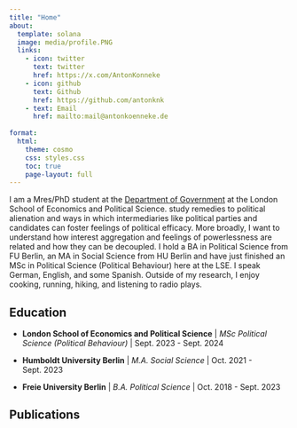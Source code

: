 ```yaml
---
title: "Home"
about:
  template: solana
  image: media/profile.PNG
  links:
    - icon: twitter
      text: twitter
      href: https://x.com/AntonKonneke
    - icon: github
      text: Github
      href: https://github.com/antonknk
    - text: Email
      href: mailto:mail@antonkoenneke.de
      
format:
  html:
    theme: cosmo
    css: styles.css
    toc: true
    page-layout: full
---
```

:::{#hero-heading}

I am a Mres/PhD student at the [Department of Government](https://www.lse.ac.uk/government) at the London School of Economics and Political Science. study remedies to political alienation and ways in which intermediaries like political parties and candidates can foster feelings of political efficacy. More broadly, I want to understand how interest aggregation and feelings of powerlessness are related and how they can be decoupled.
I hold a BA in Political Science from FU Berlin, an MA in Social Science from HU Berlin and have just finished an MSc in Political Science (Political Behaviour) here at the LSE.
I speak German, English, and some Spanish. Outside of my research, I enjoy cooking, running, hiking, and listening to radio plays.

:::

## Education

- **London School of Economics and Political Science** | *MSc Political Science (Political Behaviour)* | Sept. 2023 - Sept. 2024 

- **Humboldt University Berlin** | *M.A. Social Science* | Oct. 2021 - Sept. 2023

- **Freie University Berlin** | *B.A. Political  Science* | Oct. 2018 - Sept. 2023

## Publications